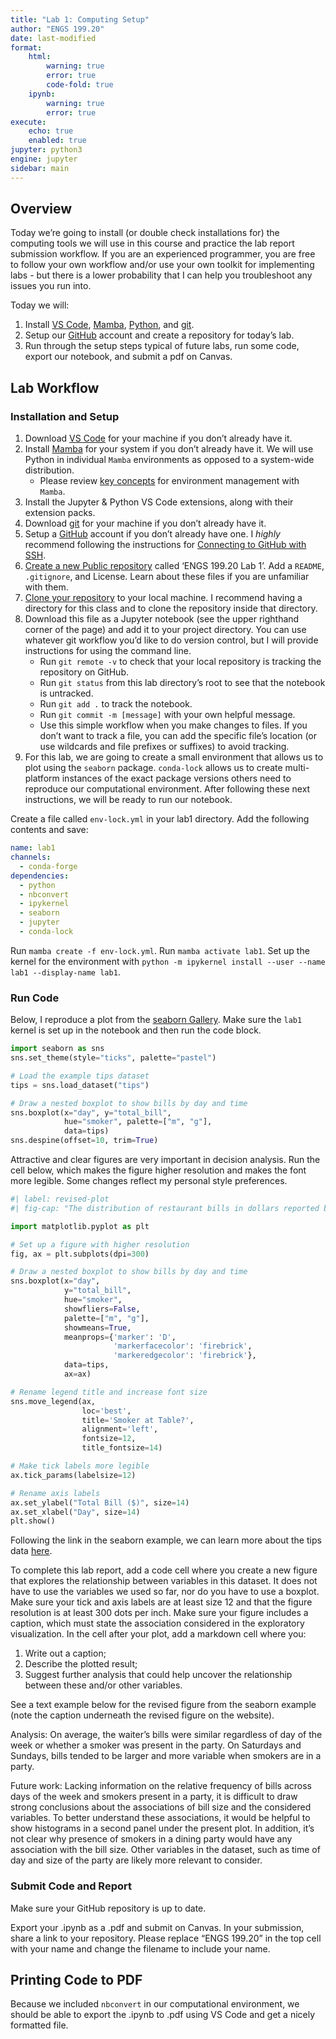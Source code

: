 ```yaml
---
title: "Lab 1: Computing Setup"
author: "ENGS 199.20"
date: last-modified
format:
    html:        
        warning: true
        error: true
        code-fold: true
    ipynb:
        warning: true
        error: true
execute: 
    echo: true
    enabled: true
jupyter: python3
engine: jupyter
sidebar: main
---
```


## Overview
Today we're going to install (or double check installations for) the computing tools we will use in this course and practice the lab report submission workflow. If you are an experienced programmer, you are free to follow your own workflow and/or use your own toolkit for implementing labs - but there is a lower probability that I can help you troubleshoot any issues you run into. 

Today we will:

1. Install [VS Code](https://code.visualstudio.com/), [Mamba](https://mamba.readthedocs.io/en/latest/index.html), [Python](https://www.python.org/), and [git](https://git-scm.com/). 
2. Setup our [GitHub](https://github.com/) account and create a repository for today's lab.
3. Run through the setup steps typical of future labs, run some code, export our notebook, and submit a pdf on Canvas. 

## Lab Workflow

### Installation and Setup

1. Download [VS Code](https://code.visualstudio.com/) for your machine if you don't already have it. 
2. Install [Mamba](https://github.com/conda-forge/miniforge?tab=readme-ov-file#install) for your system if you don't already have it. We will use Python in individual `Mamba` environments as opposed to a system-wide distribution. 
    - Please review [key concepts](https://mamba.readthedocs.io/en/latest/user_guide/concepts.html#concepts) for environment management with `Mamba`.
3. Install the Jupyter & Python VS Code extensions, along with their extension packs. 
4. Download [git](https://git-scm.com/downloads) for your machine if you don't already have it. 
5. Setup a [GitHub](https://docs.github.com/en/get-started/onboarding/getting-started-with-your-github-account) account if you don't already have one. I *highly* recommend following the instructions for [Connecting to GitHub with SSH](https://docs.github.com/en/authentication/connecting-to-github-with-ssh). 
6. [Create a new Public repository](https://docs.github.com/en/repositories/creating-and-managing-repositories/creating-a-new-repository) called 'ENGS 199.20 Lab 1'. Add a `README`, `.gitignore`, and License. Learn about these files if you are unfamiliar with them.
7. [Clone your repository](https://docs.github.com/en/repositories/creating-and-managing-repositories/cloning-a-repository) to your local machine. I recommend having a directory for this class and to clone the repository inside that directory. 
8. Download this file as a Jupyter notebook (see the upper righthand corner of the page) and add it to your project directory. You can use whatever git workflow you'd like to do version control, but I will provide instructions for using the command line. 
    - Run `git remote -v` to check that your local repository is tracking the repository on GitHub. 
    - Run `git status` from this lab directory's root to see that the notebook is untracked.
    - Run `git add .` to track the notebook. 
    - Run `git commit -m [message]` with your own helpful message.
    - Use this simple workflow when you make changes to files. If you don't want to track a file, you can add the specific file's location (or use wildcards and file prefixes or suffixes) to avoid tracking.
9. For this lab, we are going to create a small environment that allows us to plot using the `seaborn` package. `conda-lock` allows us to create multi-platform instances of the exact package versions others need to reproduce our computational environment. After following these next instructions, we will be ready to run our notebook. 

Create a file called `env-lock.yml` in your lab1 directory. Add the following contents and save:
```yaml
name: lab1
channels:
  - conda-forge
dependencies:
  - python
  - nbconvert
  - ipykernel
  - seaborn
  - jupyter
  - conda-lock
```
Run `mamba create -f env-lock.yml`. 
Run `mamba activate lab1`. 
Set up the kernel for the environment with `python -m ipykernel install --user --name lab1 --display-name lab1`.

### Run Code

Below, I reproduce a plot from the [seaborn Gallery](seaborn.pydata.org/examples/grouped_boxplot.html). Make sure the `lab1` kernel is set up in the notebook and then run the code block. 

```python
import seaborn as sns
sns.set_theme(style="ticks", palette="pastel")

# Load the example tips dataset
tips = sns.load_dataset("tips")

# Draw a nested boxplot to show bills by day and time
sns.boxplot(x="day", y="total_bill",
            hue="smoker", palette=["m", "g"],
            data=tips)
sns.despine(offset=10, trim=True)
```

Attractive and clear figures are very important in decision analysis. Run the cell below, which makes the figure higher resolution and makes the font more legible. Some changes reflect my personal style preferences. 

```python
#| label: revised-plot
#| fig-cap: "The distribution of restaurant bills in dollars reported by a waiter over a period of several months, shown in boxplots. The grouping examines how total bill size is distributed across day of the week (x-axis) and whether the party included a smoker (hue). Red diamonds denote the mean restaurant bill in each group." 

import matplotlib.pyplot as plt

# Set up a figure with higher resolution
fig, ax = plt.subplots(dpi=300)

# Draw a nested boxplot to show bills by day and time
sns.boxplot(x="day",
            y="total_bill",
            hue="smoker",
            showfliers=False,
            palette=["m", "g"],
            showmeans=True,
            meanprops={'marker': 'D',
                       'markerfacecolor': 'firebrick',
                       'markeredgecolor': 'firebrick'},
            data=tips,
            ax=ax)

# Rename legend title and increase font size
sns.move_legend(ax,
                loc='best',
                title='Smoker at Table?',
                alignment='left',
                fontsize=12,
                title_fontsize=14)

# Make tick labels more legible
ax.tick_params(labelsize=12)

# Rename axis labels
ax.set_ylabel("Total Bill ($)", size=14)
ax.set_xlabel("Day", size=14)
plt.show()
```

Following the link in the seaborn example, we can learn more about the tips data [here](https://rdrr.io/cran/reshape2/man/tips.html). 

To complete this lab report, add a code cell where you create a new figure that explores the relationship between variables in this dataset. It does not have to use the variables we used so far, nor do you have to use a boxplot. Make sure your tick and axis labels are at least size 12 and that the figure resolution is at least 300 dots per inch. Make sure your figure includes a caption, which must state the association considered in the exploratory visualization. In the cell after your plot, add a markdown cell where you:

1. Write out a caption; 
2. Describe the plotted result; 
3. Suggest further analysis that could help uncover the relationship between these and/or other variables. 

See a text example below for the revised figure from the seaborn example (note the caption underneath the revised figure on the website). 

Analysis: On average, the waiter's bills were similar regardless of day of the week or whether a smoker was present in the party. On Saturdays and Sundays, bills tended to be larger and more variable when smokers are in a party. 

Future work: Lacking information on the relative frequency of bills across days of the week and smokers present in a party, it is difficult to draw strong conclusions about the associations of bill size and the considered variables. To better understand these associations, it would be helpful to show histograms in a second panel under the present plot. In addition, it's not clear why presence of smokers in a dining party would have any association with the bill size. Other variables in the dataset, such as time of day and size of the party are likely more relevant to consider. 

### Submit Code and Report
Make sure your GitHub repository is up to date. 

Export your .ipynb as a .pdf and submit on Canvas. In your submission, share a link to your repository. Please replace "ENGS 199.20" in the top cell with your name and change the filename to include your name. 

::: {.callout-tip}
## Printing Code to PDF
Because we included `nbconvert` in our computational environment, we should be able to export the .ipynb to .pdf using VS Code and get a nicely formatted file. 
:::